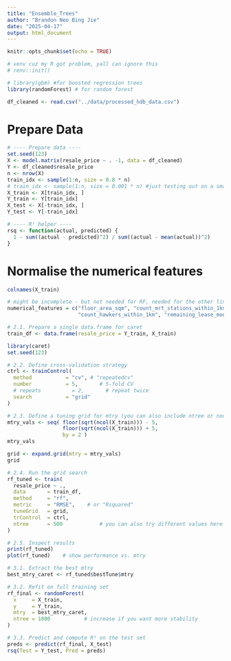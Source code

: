 ```yaml
---
title: "Ensemble_Trees"
author: "Brandon Neo Bing Jie"
date: "2025-04-17"
output: html_document
---
```


```r
knitr::opts_chunk$set(echo = TRUE)
```

```r
# venv cuz my R got problem, yall can ignore this
# renv::init()

```


```r
# library(gbm) #for boosted regression trees
library(randomForest) # for random forest

```

```r
df_cleaned <- read.csv("../data/processed_hdb_data.csv")

```

# Prepare Data

```r

# ---- Prepare data ----
set.seed(123)
X <- model.matrix(resale_price ~ . -1, data = df_cleaned)
Y <- df_cleaned$resale_price
n <- nrow(X)
train_idx <- sample(1:n, size = 0.8 * n)
# train_idx <- sample(1:n, size = 0.001 * n) #just testing out on a small sample just now
X_train <- X[train_idx, ]
Y_train <- Y[train_idx]
X_test <- X[-train_idx, ]
Y_test <- Y[-train_idx]

# ---- R² helper ----
rsq <- function(actual, predicted) {
  1 - sum((actual - predicted)^2) / sum((actual - mean(actual))^2)
}
```

# Normalise the numerical features

```r

colnames(X_train)

# might be incomplete - but not needed for RF, needed for the other linear models for scaling
numerical_features = c("floor_area_sqm", "count_mrt_stations_within_1km", "distance_to_cbd", "count_pri_schs_within_1km",
                       "count_hawkers_within_1km", "remaining_lease_months", "level")
```



```r
# 2.1. Prepare a single data.frame for caret
train_df <- data.frame(resale_price = Y_train, X_train)

library(caret)
set.seed(123)

# 2.2. Define cross‐validation strategy
ctrl <- trainControl(
  method           = "cv", # "repeatedcv"
  number           = 5,       # 5‐fold CV
  # repeats          = 2,       # repeat twice
  search           = "grid"
)

# 2.3. Define a tuning grid for mtry (you can also include ntree or nodesize by wrapping randomForest in a custom model)
mtry_vals <- seq( floor(sqrt(ncol(X_train))) - 5,
                  floor(sqrt(ncol(X_train))) + 5,
                  by = 2 )
mtry_vals

grid <- expand.grid(mtry = mtry_vals)
grid

# 2.4. Run the grid search
rf_tuned <- train(
  resale_price ~ .,
  data       = train_df,
  method     = "rf",
  metric     = "RMSE",    # or "Rsquared"
  tuneGrid   = grid,
  trControl  = ctrl,
  ntree      = 500            # you can also try different values here
)

# 2.5. Inspect results
print(rf_tuned)
plot(rf_tuned)    # show performance vs. mtry

```
```r
# 3.1. Extract the best mtry
best_mtry_caret <- rf_tuned$bestTune$mtry

# 3.2. Refit on full training set
rf_final <- randomForest(
  x     = X_train,
  y     = Y_train,
  mtry  = best_mtry_caret,
  ntree = 1000           # increase if you want more stability
)

# 3.3. Predict and compute R² on the test set
preds <- predict(rf_final, X_test)
rsq(Test = Y_test, Pred = preds)


```
